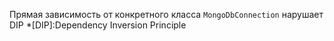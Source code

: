 Прямая зависимость от конкретного класса `MongoDbConnection` нарушает DIP
*[DIP]:Dependency Inversion Principle
